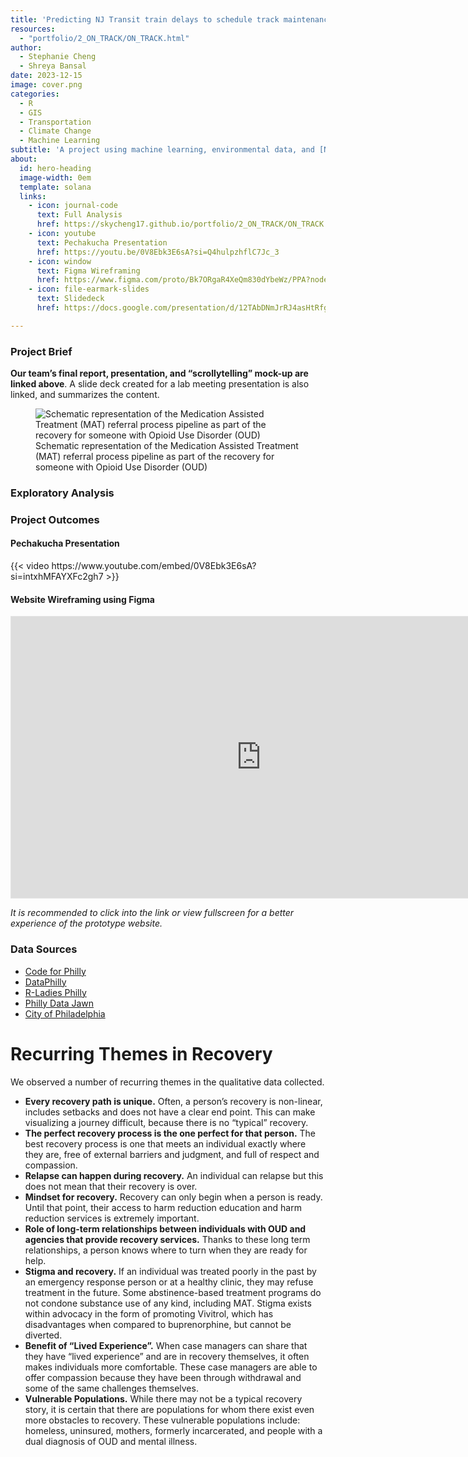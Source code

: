 ```yaml
---
title: 'Predicting NJ Transit train delays to schedule track maintenance and upgrades'
resources: 
  - "portfolio/2_ON_TRACK/ON_TRACK.html"
author:
  - Stephanie Cheng
  - Shreya Bansal
date: 2023-12-15
image: cover.png
categories:
  - R
  - GIS
  - Transportation
  - Climate Change
  - Machine Learning
subtitle: 'A project using machine learning, environmental data, and [NJ Transit Performance Data](https://www.kaggle.com/datasets/pranavbadami/nj-transit-amtrak-nec-performance) to forecast train delays.'
about:
  id: hero-heading
  image-width: 0em
  template: solana
  links:
    - icon: journal-code
      text: Full Analysis
      href: https://skycheng17.github.io/portfolio/2_ON_TRACK/ON_TRACK.html  
    - icon: youtube
      text: Pechakucha Presentation
      href: https://youtu.be/0V8Ebk3E6sA?si=Q4hulpzhflC7Jc_3
    - icon: window
      text: Figma Wireframing
      href: https://www.figma.com/proto/Bk7ORgaR4XeQm830dYbeWz/PPA?node-id=13-457&source=email_invite&mode=design&t=Zw661lbDtbzhUPqT-1
    - icon: file-earmark-slides
      text: Slidedeck
      href: https://docs.google.com/presentation/d/12TAbDNmJrRJ4asHtRfg1bzuZPKZeka38F76zeve-3Z8/edit?usp=sharing

---
```



### Project Brief


**Our team's final report, presentation, and "scrollytelling" mock-up are linked above**. A slide deck created for a lab meeting presentation is also linked, and summarizes the content.

![Schematic representation of the Medication Assisted Treatment (MAT) referral process pipeline as part of the recovery for someone with Opioid Use Disorder (OUD)](cover.png)

### Exploratory Analysis


### Project Outcomes

#### Pechakucha Presentation
{{< video https://www.youtube.com/embed/0V8Ebk3E6sA?si=intxhMFAYXFc2gh7 >}}

#### Website Wireframing using Figma

<iframe style="border: 1px solid rgba(0, 0, 0, 0.1);" width="800" height="450" src="https://www.figma.com/embed?embed_host=share&url=https%3A%2F%2Fwww.figma.com%2Fproto%2FBk7ORgaR4XeQm830dYbeWz%2FPPA%3Fnode-id%3D13-457%26source%3Demail_invite%26mode%3Ddesign%26t%3D3sLUGUBwsQADijTa-1" allowfullscreen></iframe>
*It is recommended to click into the link or view fullscreen for a better experience of the prototype website.*


### Data Sources
- [Code for Philly ](https://codeforphilly.org/)
- [DataPhilly](https://www.meetup.com/DataPhilly/)
- [R-Ladies Philly](https://www.rladiesphilly.org/)
- [Philly Data Jawn](https://www.rladiesphilly.org/)
- [City of Philadelphia](https://www.phila.gov/programs/combating-the-opioid-epidemic/)

# Recurring Themes in Recovery
We observed a number of recurring themes in the qualitative data collected.

- **Every recovery path is unique.** Often, a person’s recovery is non-linear, includes setbacks and does not have a clear end point. This can make visualizing a journey difficult, because there is no “typical” recovery.
- **The perfect recovery process is the one perfect for that person.** The best recovery process is one that meets an individual exactly where they are, free of external barriers and judgment, and full of respect and compassion.
- **Relapse can happen during recovery.** An individual can relapse but this does not mean that their recovery is over.
- **Mindset for recovery.** Recovery can only begin when a person is ready. Until that point, their access to harm reduction education and harm reduction services is extremely important.
- **Role of long-term relationships between individuals with OUD and agencies that provide recovery services.** Thanks to these long term relationships, a person knows where to turn when they are ready for help.
- **Stigma and recovery.** If an individual was treated poorly in the past by an emergency response person or at a healthy clinic, they may refuse treatment in the future. Some abstinence-based treatment programs do not condone substance use of any kind, including MAT. Stigma exists
within advocacy in the form of promoting Vivitrol, which has disadvantages when compared to buprenorphine, but cannot be diverted.
- **Benefit of “Lived Experience”.** When case managers can share that they have “lived experience” and are in recovery themselves, it often makes individuals more comfortable. These case managers are able to offer compassion because they have been through withdrawal and some of the same challenges themselves.
- **Vulnerable Populations.** While there may not be a typical recovery story, it is certain that there are populations for whom there exist even more obstacles to recovery. These vulnerable populations include: homeless, uninsured, mothers, formerly incarcerated, and people with a dual diagnosis of OUD and mental illness.
